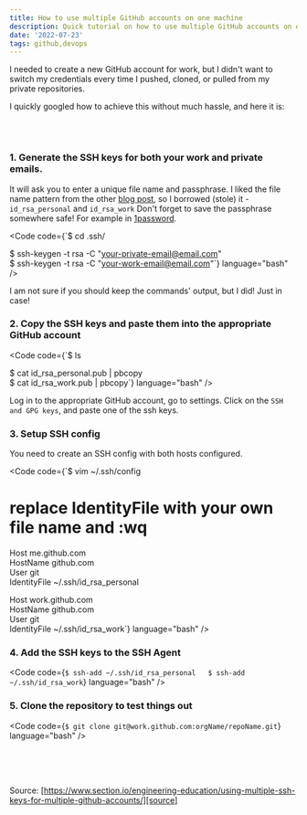 ```yaml
---
title: How to use multiple GitHub accounts on one machine
description: Quick tutorial on how to use multiple GitHub accounts on one machine with SSH keys
date: '2022-07-23'
tags: github,devops
---
```


I needed to create a new GitHub account for work, but I didn't want to switch my credentials every time I pushed, cloned, or pulled from my private repositories. 

I quickly googled how to achieve this without much hassle, and here it is:

<br />
<br />

### 1. Generate the SSH keys for both your work and private emails. 

It will ask you to enter a unique file name and passphrase. I liked the file name pattern from the other [blog post][source], so I borrowed (stole) it - `id_rsa_personal` and `id_rsa_work`
Don't forget to save the passphrase somewhere safe! For example in [1password](https://1password.com/). 

<Code code={`$ cd .ssh/  
  
$ ssh-keygen -t rsa -C "your-private-email@email.com"  
$ ssh-keygen -t rsa -C "your-work-email@email.com"`} language="bash" />

I am not sure if you should keep the commands' output, but I did! Just in case!  

### 2. Copy the SSH keys and paste them into the appropriate GitHub account

<Code code={`$ ls  
  
$ cat id_rsa_personal.pub | pbcopy  
$ cat id_rsa_work.pub | pbcopy`}
language="bash" /> 

Log in to the appropriate GitHub account, go to settings. Click on the `SSH and GPG keys`, and paste one of the ssh keys.

### 3. Setup SSH config

You need to create an SSH config with both hosts configured.

<Code code={`$ vim ~/.ssh/config  
  
# replace IdentityFile with your own file name and :wq
  
Host me.github.com  
  HostName github.com  
  User git  
  IdentityFile ~/.ssh/id_rsa_personal  
   
Host work.github.com   
  HostName github.com  
  User git  
  IdentityFile ~/.ssh/id_rsa_work`} language="bash" />

### 4. Add the SSH keys to the SSH Agent

<Code code={`$ ssh-add ~/.ssh/id_rsa_personal  
$ ssh-add ~/.ssh/id_rsa_work`} language="bash" />

### 5. Clone the repository to test things out

<Code code={`$ git clone git@work.github.com:orgName/repoName.git`} language="bash" />


<br />
<br />
<br />

Source: [https://www.section.io/engineering-education/using-multiple-ssh-keys-for-multiple-github-accounts/][source]

[source]: https://www.section.io/engineering-education/using-multiple-ssh-keys-for-multiple-github-accounts/